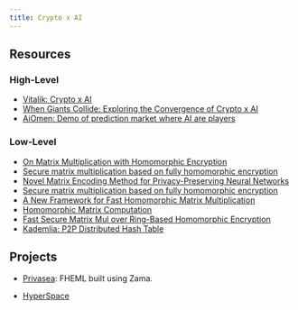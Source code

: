 ```yaml
---
title: Crypto x AI
---
```


## Resources

### High-Level

- [Vitalik: Crypto x AI](https://vitalik.eth.limo/general/2024/01/30/cryptoai.html)
- [When Giants Collide: Exploring the Convergence of Crypto x AI](https://blog.ueth.org/p/when-giants-collide-exploring-the)
- [AiOmen: Demo of prediction market where AI are players](https://aiomen.eth.limo/)

### Low-Level

- [On Matrix Multiplication with Homomorphic Encryption](https://dl.acm.org/doi/abs/10.1145/3560810.3564267#:~:text=Secure%20matrix%20multiplication%20based%20on%20fully%20homomorphic%20encryption&text=Fully%20homomorphic%20encryption%20allows%20to,on%20an%20untrusted%20computation%20environment.)
- [Secure matrix multiplication based on fully homomorphic encryption](https://link.springer.com/article/10.1007/s11227-022-04850-4)
- [Novel Matrix Encoding Method for Privacy-Preserving Neural Networks](https://arxiv.org/pdf/2201.12577.pdf)
- [Secure matrix multiplication based on fully homomorphic encryption](https://dl.acm.org/doi/abs/10.1007/s11227-022-04850-4)
- [A New Framework for Fast Homomorphic Matrix Multiplication](https://eprint.iacr.org/2023/1649.pdf)
- [Homomorphic Matrix Computation](https://yongsoosong.github.io/files/slides/MSR_matrix.pdf)
- [Fast Secure Matrix Mul over Ring-Based Homomorphic Encryption](https://eprint.iacr.org/2018/663.pdf)
- [Kademlia: P2P Distributed Hash Table](https://pdos.csail.mit.edu/~petar/papers/maymounkov-kademlia-lncs.pdf)

## Projects

- [Privasea](https://www.privasea.ai/app): FHEML built using Zama.

- [HyperSpace](https://www.hyperspace.computer/bittorrent-for-ai.pdf)

